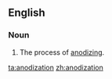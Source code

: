 ==English==

===Noun===
{{en-noun|-}}

# The process of [[anodize|anodizing]].

[[ta:anodization]]
[[zh:anodization]]